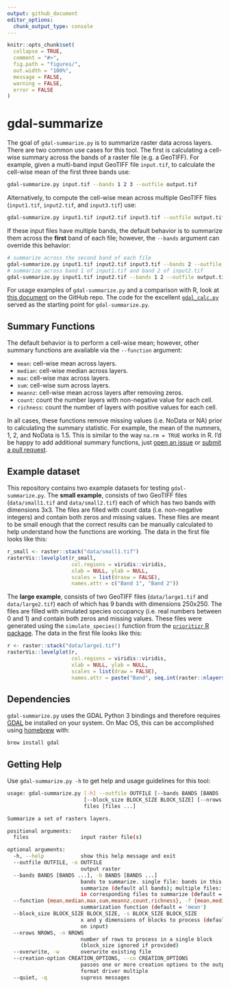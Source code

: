 ```yaml
---
output: github_document
editor_options: 
  chunk_output_type: console
---
```


<!-- README.md is generated from README.Rmd. Please edit that file -->

```r
knitr::opts_chunk$set(
  collapse = TRUE,
  comment = "#>",
  fig.path = "figures/",
  out.width = "100%",
  message = FALSE,
  warning = FALSE,
  error = FALSE
)
```

# gdal-summarize

The goal of `gdal-summarize.py` is to summarize raster data across layers. There are two common use cases for this tool. The first is calculating a cell-wise summary across the bands of a raster file (e.g. a GeoTIFF). For example, given a multi-band input GeoTIFF file `input.tif`, to calculate the cell-wise mean of the first three bands use:

```bash
gdal-summarize.py input.tif --bands 1 2 3 --outfile output.tif
```

Alternatively, to compute the cell-wise mean across multiple GeoTIFF files (`input1.tif`, `input2.tif`, and `input3.tif`) use:

```bash
gdal-summarize.py input1.tif input2.tif input3.tif --outfile output.tif
```

If these input files have multiple bands, the default behavior is to summarize them across the **first** band of each file; however, the `--bands` argument can override this behavior:

```bash
# summarize across the second band of each file
gdal-summarize.py input1.tif input2.tif input3.tif --bands 2 --outfile output.tif
# summarize across band 1 of input1.tif and band 2 of input2.tif
gdal-summarize.py input1.tif input2.tif --bands 1 2 --outfile output.tif
```

For usage examples of `gdal-summarize.py` and a comparison with R, look at [this document](https://github.com/mstrimas/gdal-summarize/blob/master/raster-summarize.md) on the GitHub repo.  The code for the excellent [`gdal_calc.py`](https://gdal.org/programs/gdal_calc.html) served as the starting point for `gdal-summarize.py`.

## Summary Functions

The default behavior is to perform a cell-wise mean; however, other summary functions are available via the `--function` argument:

- `mean`: cell-wise mean across layers.
- `median`: cell-wise median across layers.
- `max`: cell-wise max across layers.
- `sum`: cell-wise sum across layers.
- `meannz`: cell-wise mean across layers after removing zeros.
- `count`: count the number layers with non-negative value for each cell.
- `richness`: count the number of layers with positive values for each cell.

In all cases, these functions remove missing values (i.e. NoData or NA) prior to calculating the summary statistic. For example, the mean of the numners, 1, 2, and NoData is 1.5. This is similar to the way `na.rm = TRUE` works in R. I'd be happy to add additional summary functions, just [open an issue](https://github.com/mstrimas/gdal-summarize/issues/new/choose) or [submit a pull request](https://github.com/mstrimas/gdal-summarize/compare).

## Example dataset

This repository contains two example datasets for testing `gdal-summarize.py`. The **small example**, consists of two GeoTIFF files (`data/small1.tif` and `data/small2.tif`) each of which has two bands with dimensions 3x3. The files are filled with count data (i.e. non-negative integers) and contain both zeros and missing values. These files are meant to be small enough that the correct results can be manually calculated to help understand how the functions are working. The data in the first file looks like this:

```r
r_small <- raster::stack("data/small1.tif")
rasterVis::levelplot(r_small, 
                     col.regions = viridis::viridis,
                     xlab = NULL, ylab = NULL, 
                     scales = list(drasw = FALSE),
                     names.attr = c("Band 1", "Band 2"))
```

The **large example**, consists of two GeoTIFF files (`data/large1.tif` and `data/large2.tif`) each of which has 9 bands with dimensions 250x250. The files are filled with simulated species occupancy (i.e. real numbers between 0 and 1) and contain both zeros and missing values. These files were generated using the `simulate_species()` function from the [`prioritizr` R package](https://prioritizr.net/). The data in the first file looks like this:

```r
r <- raster::stack("data/large1.tif")
rasterVis::levelplot(r, 
                     col.regions = viridis::viridis,
                     xlab = NULL, ylab = NULL, 
                     scales = list(draw = FALSE),
                     names.attr = paste("Band", seq.int(raster::nlayers(r))))
```

## Dependencies

`gdal-summarize.py` uses the GDAL Python 3 bindings and therefore requires [GDAL](https://gdal.org/) be installed on your system. On Mac OS, this can be accomplished using [homebrew](https://brew.sh/) with:

```bash
brew install gdal
```

## Getting Help

Use `gdal-summarize.py -h` to get help and usage guidelines for this tool:

```bash
usage: gdal-summarize.py [-h] --outfile OUTFILE [--bands BANDS [BANDS ...]] [--function {mean,median,max,sum,meannz,count,richness}]
                         [--block_size BLOCK_SIZE BLOCK_SIZE] [--nrows NROWS] [--quiet] [--overwrite]
                         files [files ...]

Summarize a set of rasters layers.

positional arguments:
  files                 input raster file(s)

optional arguments:
  -h, --help            show this help message and exit
  --outfile OUTFILE, -o OUTFILE
                        output raster
  --bands BANDS [BANDS ...], -b BANDS [BANDS ...]
                        bands to summarize. single file: bands in this file to
                        summarize (default all bands); multiple files: bands
                        in corresponding files to summarize (default = 1)
  --function {mean,median,max,sum,meannz,count,richness}, -f {mean,median,max,sum,meannz,count,richness}
                        summarization function (default = 'mean')
  --block_size BLOCK_SIZE BLOCK_SIZE, -s BLOCK_SIZE BLOCK_SIZE
                        x and y dimensions of blocks to process (default based
                        on input)
  --nrows NROWS, -n NROWS
                        number of rows to process in a single block
                        (block_size ignored if provided)
  --overwrite, -w       overwrite existing file
  --creation-option CREATION_OPTIONS, --co CREATION_OPTIONS
                        passes one or more creation options to the output
                        format driver multiple
  --quiet, -q           supress messages
```
